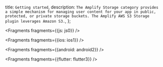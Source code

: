   title: `Getting started`,
  description: `The Amplify Storage category provides a simple mechanism for managing user content for your app in public, protected, or private storage buckets. The Amplify AWS S3 Storage plugin leverages Amazon S3.`,
};


<Fragments fragments={{js: js0}} />


<Fragments fragments={{ios: ios1}} />


<Fragments fragments={{android: android2}} />


<Fragments fragments={{flutter: flutter3}} />
